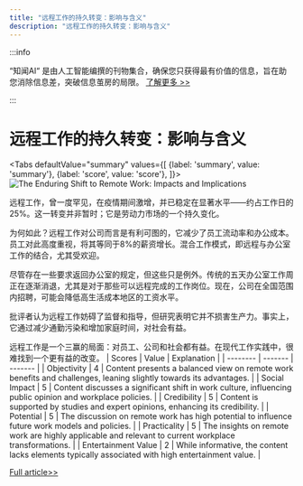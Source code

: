 ```yaml
---
title: "远程工作的持久转变：影响与含义"
description: "远程工作的持久转变：影响与含义"
---
```



:::info

“知闻AI“ 是由人工智能编撰的刊物集合，确保您只获得最有价值的信息，旨在助您消除信息差，突破信息茧房的局限。  [了解更多 >>](/zh-Hans/docs/guides)

:::

# 远程工作的持久转变：影响与含义


<Tabs
	defaultValue="summary"
	values={[
	{label: 'summary', value: 'summary'},
	{label: 'score', value: 'score'},
]}>
<TabItem value="summary">
<img
  src="https://image.informedainews.com/2024/06/Soc-vVN-1717722944-0.jpg"
  alt="The Enduring Shift to Remote Work: Impacts and Implications"
/>



远程工作，曾一度罕见，在疫情期间激增，并已稳定在显著水平——约占工作日的25%。这一转变并非暂时；它是劳动力市场的一个持久变化。

为何如此？远程工作对公司而言是有利可图的，它减少了员工流动率和办公成本。员工对此高度重视，将其等同于8%的薪资增长。混合工作模式，即远程与办公室工作的结合，尤其受欢迎。

尽管存在一些要求返回办公室的规定，但这些只是例外。传统的五天办公室工作周正在逐渐消退，尤其是对于那些可以远程完成的工作岗位。现在，公司在全国范围内招聘，可能会降低高生活成本地区的工资水平。

批评者认为远程工作妨碍了监督和指导，但研究表明它并不损害生产力。事实上，它通过减少通勤污染和增加家庭时间，对社会有益。

远程工作是一个三赢的局面：对员工、公司和社会都有益。在现代工作实践中，很难找到一个更有益的改变。
</TabItem>
<TabItem value="score">
	| Scores     | Value   | Explanation |
	| -------- | ------- | ------- |
	| Objectivity  | 4    | Content presents a balanced view on remote work benefits and challenges, leaning slightly towards its advantages.    |
	| Social Impact | 5     | Content discusses a significant shift in work culture, influencing public opinion and workplace policies.    |
	| Credibility    | 5    | Content is supported by studies and expert opinions, enhancing its credibility.    |
	| Potential    | 5    | The discussion on remote work has high potential to influence future work models and policies.    |
	| Practicality    | 5    | The insights on remote work are highly applicable and relevant to current workplace transformations.    |
	| Entertainment Value    | 2    | While informative, the content lacks elements typically associated with high entertainment value.    |
</TabItem>
</Tabs>

[Full article>>](https://www.cnbc.com/2024/06/06/why-a-five-day-return-to-office-is-unlikely-stanford-economist-says.html)
